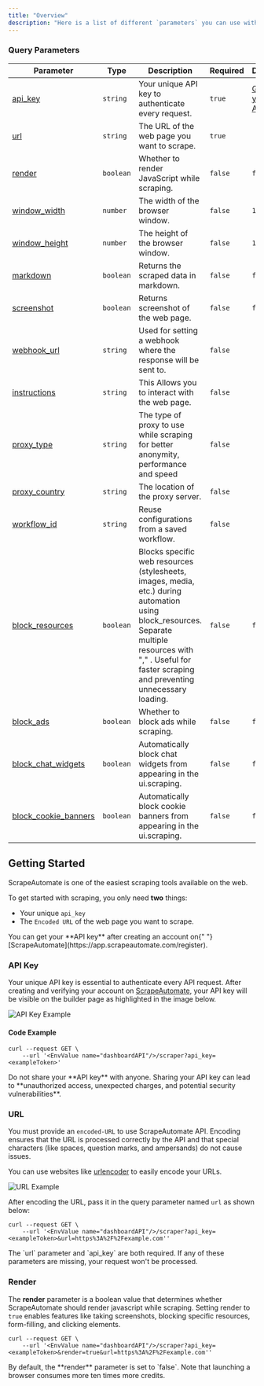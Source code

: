 ```yaml
---
title: "Overview"
description: "Here is a list of different `parameters` you can use with ScrapeAutomate. This overview will help you get started with ScrapeAutomate while ensuring secure usage of your credentials."
---
```


### Query Parameters

| Parameter                                                          | Type      | Description                                                                                                                                                                                                     | Required | Default                                                     |
| ------------------------------------------------------------------ | --------- | --------------------------------------------------------------------------------------------------------------------------------------------------------------------------------------------------------------- | -------- | ----------------------------------------------------------- |
| [api_key](#api-key)                                                | `string`  | Your unique API key to authenticate every request.                                                                                                                                                              | `true`   | [Get your API key](https://app.scrapeautomate.com/register) |
| [url](#url)                                                        | `string`  | The URL of the web page you want to scrape.                                                                                                                                                                     | `true`   |                                                             |
| [render](#render)                                                  | `boolean` | Whether to render JavaScript while scraping.                                                                                                                                                                    | `false`  | `false`                                                     |
| [window_width](/features/rendering#setting-window-width)           | `number`  | The width of the browser window.                                                                                                                                                                                | `false`  | `1920`                                                      |
| [window_height](/features/rendering#setting-window-height)         | `number`  | The height of the browser window.                                                                                                                                                                               | `false`  | `1080`                                                      |
| [markdown](/features/output#markdown)                              | `boolean` | Returns the scraped data in markdown.                                                                                                                                                                           | `false`  | `false`                                                     |
| [screenshot](/features/output#screenshot)                          | `boolean` | Returns screenshot of the web page.                                                                                                                                                                             | `false`  | `false`                                                     |
| [webhook_url](/features/output#webhook)                            | `string`  | Used for setting a webhook where the response will be sent to.                                                                                                                                                  | `false`  |                                                             |
| [instructions](/features/rendering#instructions)                   | `string`  | This Allows you to interact with the web page.                                                                                                                                                                  | `false`  |                                                             |
| [proxy_type](/features/proxy#proxy-type)                           | `string`  | The type of proxy to use while scraping for better anonymity, performance and speed                                                                                                                             | `false`  |                                                             |
| [proxy_country](/features/proxy#proxy-country)                     | `string`  | The location of the proxy server.                                                                                                                                                                               | `false`  |                                                             |
| [workflow_id](/features/workflow)                                  | `string`  | Reuse configurations from a saved workflow.                                                                                                                                                                     | `false`  |                                                             |
| [block_resources](/features/blocking#blocking-resources)           | `boolean` | Blocks specific web resources (stylesheets, images, media, etc.) during automation using block_resources. Separate multiple resources with "," . Useful for faster scraping and preventing unnecessary loading. | `false`  | `false`                                                     |
| [block_ads](/features/blocking#blocking-ads)                       | `boolean` | Whether to block ads while scraping.                                                                                                                                                                            | `false`  | `false`                                                     |
| [block_chat_widgets](/features/blocking#blocking-chat-widgets)     | `boolean` | Automatically block chat widgets from appearing in the ui.scraping.                                                                                                                                             | `false`  | `false`                                                     |
| [block_cookie_banners](/features/blocking#blocking-cookie-banners) | `boolean` | Automatically block cookie banners from appearing in the ui.scraping.                                                                                                                                           | `false`  | `false`                                                     |

## Getting Started

ScrapeAutomate is one of the easiest scraping tools available on the web.

To get started with scraping, you only need **two** things:

- Your unique `api_key`
- The `Encoded URL` of the web page you want to scrape.

<Note>
  You can get your **API key** after creating an account on{" "}
  [ScrapeAutomate](https://app.scrapeautomate.com/register).
</Note>

### API Key

Your unique API key is essential to authenticate every API request. After creating and verifying your account on [ScrapeAutomate](https://scrapeautomate.com), your API key will be visible on the builder page as highlighted in the image below.

![API Key Example](/images/api-key.png)

#### Code Example

```shell cURL
curl --request GET \
    --url '<EnvValue name="dashboardAPI"/>/scraper?api_key=<exampleToken>'
```

<Warning>
  Do not share your **API key** with anyone. Sharing your API key can lead to
  **unauthorized access, unexpected charges, and potential security
  vulnerabilities**.
</Warning>

### URL

You must provide an `encoded-URL` to use ScrapeAutomate API. Encoding ensures that the URL is processed correctly by the API and that special characters (like spaces, question marks, and ampersands) do not cause issues.

You can use websites like [urlencoder](https://www.urlencoder.org/) to easily encode your URLs.

![URL Example](/images/url-encoder.png)

After encoding the URL, pass it in the query parameter named `url` as shown below:

```shell cURL
curl --request GET \
    --url '<EnvValue name="dashboardAPI"/>/scraper?api_key=<exampleToken>&url=https%3A%2F%2Fexample.com''
```

<Note>
  The `url` parameter and `api_key` are both required. If any of these
  parameters are missing, your request won't be processed.
</Note>

### Render

The **render** parameter is a boolean value that determines whether ScrapeAutomate should render javascript while scraping. Setting render to `true` enables features like taking screenshots, blocking specific resources, form-filling, and clicking elements.

```shell cURL
curl --request GET \
    --url '<EnvValue name="dashboardAPI"/>/scraper?api_key=<exampleToken>&render=true&url=https%3A%2F%2Fexample.com''
```

<Info>
  By default, the **render** parameter is set to `false`. Note that launching a
  browser consumes more ten times more credits.
</Info>
